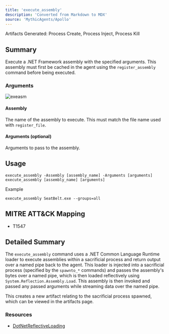 ```yaml
---
title: 'execute_assembly'
description: 'Converted from Markdown to MDX'
source: 'MythicAgents/Apollo'
---
```



<Note>
Artifacts Generated: Process Create, Process Inject, Process Kill
</Note>

## Summary

Execute a .NET Framework assembly with the specified arguments. This assembly must first be cached in the agent using the `register_assembly` command before being executed.

### Arguments

![exeasm](../images/execute_assembly.png)

#### Assembly
The name of the assembly to execute. This must match the file name used with `register_file`. 

#### Arguments (optional)
Arguments to pass to the assembly.

## Usage
```
execute_assembly -Assembly [assembly_name] -Arguments [arguments]
execute_assembly [assembly_name] [arguments]
```

Example
```
execute_assembly SeatBelt.exe --groups=all
```


## MITRE ATT&CK Mapping

- T1547

## Detailed Summary
The `execute_assembly` command uses a .NET Common Language Runtime loader to execute assemblies within a sacrificial process and return output over a named pipe back to the agent. This loader is injected into a sacrificial process (specified by the `spawnto_*` commands) and passes the assembly's bytes over a named pipe, which is then loaded reflectively using `System.Reflection.Assembly.Load`. This assembly is then invoked and passed any passed arguments while streaming data over the named pipe.

This creates a new artifact relating to the sacrificial process spawned, which can be viewed in the artifacts page.

### Resources
- [DotNetReflectiveLoading](https://github.com/ambray/DotNetReflectiveLoading)
